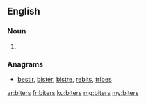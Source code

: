 ==English==

===Noun===
{{head|en|noun plural form}}

# {{plural of|biter|lang=en}}

===Anagrams===
* [[bestir#English|bestir]], [[bister#English|bister]], [[bistre#English|bistre]], [[rebits#English|rebits]], [[tribes#English|tribes]]

[[ar:biters]]
[[fr:biters]]
[[ku:biters]]
[[mg:biters]]
[[my:biters]]